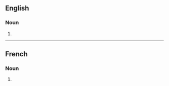 ==English==

===Noun===
{{head|en|noun form}}

# {{plural of|en|coalescence}}

----

==French==

===Noun===
{{head|fr|noun form}}

# {{plural of|fr|coalescence}}